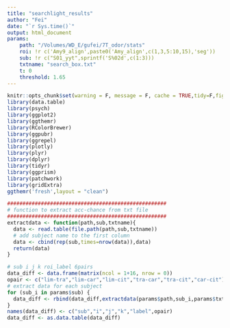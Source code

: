 ```yaml
---
title: "searchlight_results"
author: "Fei"
date: "`r Sys.time()`"
output: html_document
params:
    path: "/Volumes/WD_E/gufei/7T_odor/stats"
    roi: !r c('Amy9_align',paste0('Amy_align',c(1,3,5:10,15),'seg'))
    sub: !r c("S01_yyt",sprintf('S%02d',c(1:3)))
    txtname: "search_box.txt"
    t: 0
    threshold: 1.65
---
```


```r
knitr::opts_chunk$set(warning = F, message = F, cache = TRUE,tidy=F,fig.align='center',fig.showtext=TRUE,results="hold",fig.show = "hold")
library(data.table)
library(psych)
library(ggplot2)
library(ggthemr)
library(RColorBrewer)
library(ggpubr)
library(ggrepel)
library(plotly)
library(plyr)
library(dplyr)
library(tidyr)
library(ggprism)
library(patchwork)
library(gridExtra)
ggthemr('fresh',layout = "clean")
```

```r
####################################################
# function to extract acc-chance from txt file
####################################################
extractdata <- function(path,sub,txtname){
  data <- read.table(file.path(path,sub,txtname))
  # add subject name to the first column
  data <- cbind(rep(sub,times=nrow(data)),data)
  return(data)
}
```

```r
# sub i j k roi_label 6pairs
data_diff <- data.frame(matrix(ncol = 1+16, nrow = 0))
opair <- c("lim-tra","lim-car","lim-cit","tra-car","tra-cit","car-cit")
# extract data for each subject
for (sub_i in params$sub) {
  data_diff <- rbind(data_diff,extractdata(params$path,sub_i,params$txtname))
}
names(data_diff) <- c("sub","i","j","k","label",opair)
data_diff <- as.data.table(data_diff)
```